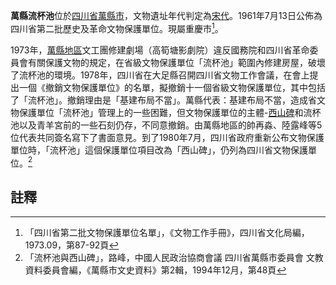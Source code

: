 {{msg:四川省文物保護單位
|名稱 = 萬縣流杯池
|編號 = 21
|圖片 = 
|級別 = S02
|分類 = 
|時代 = [[宋代|宋代]]
|地点 = [[四川省|四川省]][[萬縣市|萬縣市]]
|坐標 =
|登錄 = 1961年7月13日
}}
'''萬縣流杯池'''位於[[四川省|四川省]][[萬縣市|萬縣市]]，文物遺址年代判定為[[宋代|宋代]]。1961年7月13日公佈為四川省第二批歷史及革命文物保護單位。現屬重慶市<ref>「四川省第二批文物保護單位名單」，《文物工作手冊》，四川省文化局編，1973.09，第87-92頁</ref>。

1973年，[[萬縣地區|萬縣地區]]文工團修建劇場（高筍塘影劇院）違反國務院和四川省革命委員會有關保護文物的規定，在省級文物保護單位「流杯池」範圍內修建房屋，破壞了流杯池的環境。1978年，四川省在大足縣召開四川省文物工作會議，在會上提出一個《撤銷文物保護單位》的名單，擬撤銷十一個省級文物保護單位，其中包括了「流杯池」。撤銷理由是「基建布局不當」。萬縣代表：基建布局不當，造成省文物保護單位「流杯池」管理上的一些困難，但文物保護單位的主體-[[西山碑|西山碑]]和流杯池以及青羊宮前的一些石刻仍存，不同意撤銷。由萬縣地區的帥再淼、陸露峰等5位代表共同簽名寫下了書面意見。到了1980年7月，四川省政府重新公布文物保護單位時，「流杯池」這個保護單位項目改為「西山碑」，仍列為四川省文物保護單位。<ref>「流杯池與西山碑」，路峰，中國人民政治協商會議 四川省萬縣市委員會 文教資料委員會編，《萬縣市文史資料》第2輯，1994年12月，第48頁</ref>
==註釋==
{{reflist}}
{{文物保護單位小作品}}